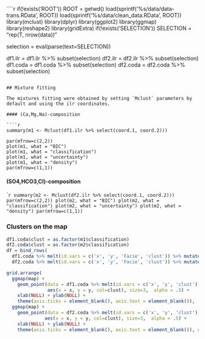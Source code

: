 ````r
if(!exists('ROOT')) ROOT = getwd()
load(sprintf('%s/data/data-trans.RData', ROOT))
load(sprintf('%s/data/clean_data.RData', ROOT))
library(mclust)
library(dplyr)
library(ggplot2)
library(ggmap)
library(reshape2)
library(gridExtra)
if(!exists('SELECTION')) SELECTION = "rep(T, nrow(data))"

selection = eval(parse(text=SELECTION))

df1.ilr = df1.ilr %>% subset(selection)
df2.ilr = df2.ilr %>% subset(selection)
df1.coda = df1.coda %>% subset(selection)
df2.coda = df2.coda %>% subset(selection)
```

## Mixture fitting

The mixtures fitting were obtained by setting `Mclust` parameters by default and using the ilr coordinates.

#### (Ca,Mg,Na)-composition

````r
summary(m1 <- Mclust(df1.ilr %>% select(coord.1, coord.2)))

par(mfrow=c(2,2))
plot(m1, what = "BIC")
plot(m1, what = "classification")
plot(m1, what = "uncertainty")
plot(m1, what = "density")
par(mfrow=c(1,1))
```

#### (SO4,HCO3,Cl)-composition

````r
summary(m2 <- Mclust(df2.ilr %>% select(coord.1, coord.2)))
par(mfrow=c(2,2))
plot(m2, what = "BIC")
plot(m2, what = "classification")
plot(m2, what = "uncertainty")
plot(m2, what = "density")
par(mfrow=c(1,1))
```

### Clusters on the map

```r
df1.coda$clust = as.factor(m1$classification)
df2.coda$clust = as.factor(m2$classification)
df = bind_rows(
  df1.coda %>% melt(id.vars = c('x', 'y', 'Facie', 'clust')) %>% mutate(compo = 'Ca-Mg-Na') %>% select(x,y,clust,compo),
  df2.coda %>% melt(id.vars = c('x', 'y', 'Facie', 'clust')) %>% mutate(compo = 'SO4-HCO3-Cl') %>% select(x,y,clust,compo))

grid.arrange(
  ggmap(map) + 
    geom_point(data = df1.coda %>% melt(id.vars = c('x', 'y', 'clust')), 
               aes(x = x, y = y, col=clust), size=3,  alpha = .5) +
    xlab(NULL) + ylab(NULL) +
    theme(axis.ticks = element_blank(), axis.text = element_blank()),
  ggmap(map) + 
    geom_point(data = df2.coda %>% melt(id.vars = c('x', 'y', 'clust')), 
              aes(x = x, y = y, col=clust), size=3,  alpha = .5) +
    xlab(NULL) + ylab(NULL) +
    theme(axis.ticks = element_blank(), axis.text = element_blank()), ncol=2)
```